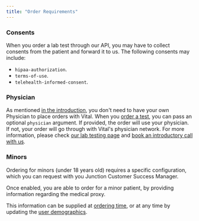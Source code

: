```yaml
---
title: "Order Requirements"
---
```


### Consents

When you order a lab test through our API, you may have to collect consents from the patient and forward it to us. The following consents may include:

- `hipaa-authorization`.
- `terms-of-use`.
- `telehealth-informed-consent`.

### Physician

As mentioned [in the introduction](/lab/overview/introduction#features), you don't need to have your own Physician to place orders with Vital. When you [order a test](/lab/overview/quickstart#3-placing-an-order), you can pass an optional `physician` argument.
If provided, the order will use your physician. If not, your order will go through with Vital's physician network. For more information, please check [our lab testing page](https://tryvital.io/labs) and [book an introductory call with us](https://cal.com/team/vital/discovery-call).

### Minors

Ordering for minors (under 18 years old) requires a specific configuration, which you can request with you Junction Customer Success Manager.

Once enabled, you are able to order for a minor patient, by providing information regarding the medical proxy.

This information can be supplied at [ordering time](/api-reference/lab-testing/create-order#body-patient-details-medical-proxy), or at any time by updating the [user demographics](/api-reference/user/upsert-info#body-medical-proxy).